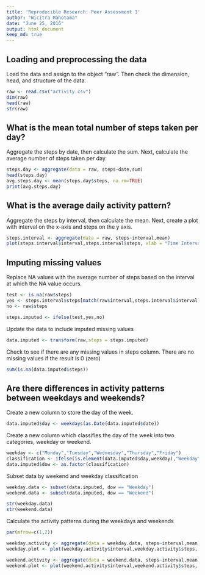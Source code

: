 ```yaml
---
title: 'Reproducible Research: Peer Assessment 1'
author: "Wicitra Mahotama"
date: "June 25, 2016"
output: html_document
keep_md: true
---
```


## Loading and preprocessing the data

Load the data and assign to the object "raw". Then check the dimension, head, and structure of the data.

```r
raw <- read.csv("activity.csv")
dim(raw)
head(raw)
str(raw)
```

## What is the mean total number of steps taken per day?

Aggregate the steps by date, then calculate the sum. 
Next, calculate the average number of steps taken per day.

```r
steps.day <- aggregate(data = raw, steps~date,sum)
head(steps.day)
avg.steps.day <- mean(steps.day$steps, na.rm=TRUE)
print(avg.steps.day)
```

## What is the average daily activity pattern?

Aggregate the steps by interval, then calculate the mean. 
Next, create a plot with interval on the x-axis and steps on the y axis.

```r
steps.interval <- aggregate(data = raw, steps~interval,mean)
plot(steps.interval$interval,steps.interval$steps, xlab = "Time Interval", ylab = "Number of Steps", main = "Average Daily Activity")
```

## Imputing missing values

Replace NA values with the average number of steps based on the interval at which the NA value occurs.

```r
test <- is.na(raw$steps)
yes <- steps.interval$steps[match(raw$interval,steps.interval$interval)]
no <- raw$steps

steps.imputed <- ifelse(test,yes,no)
```

Update the data to include imputed missing values

```r
data.imputed <- transform(raw,steps = steps.imputed)
```

Check to see if there are any missing values in steps column. There are no missing values if the result is 0 (zero)

```r
sum(is.na(data.imputed$steps))
```

## Are there differences in activity patterns between weekdays and weekends?

Create a new column to store the day of the week.
```r
data.imputed$day <- weekdays(as.Date(data.imputed$date))
```

Create a new column which classifies the day of the week into two categories, weekday or weekend.
```r
weekday <- c("Monday","Tuesday","Wednesday","Thursday","Friday")
classification <- ifelse(is.element(data.imputed$day,weekday),"Weekday","Weekend")
data.imputed$dow <- as.factor(classification)
```

Subset data by weekend and weekday classification
```r
weekday.data <- subset(data.imputed, dow == "Weekday")
weekend.data <- subset(data.imputed, dow == "Weekend")

str(weekday.data)
str(weekend.data)
```

Calculate the activity patterns during the weekdays and weekends
```r
par(mfrow=c(1,2))

weekday.activity <- aggregate(data = weekday.data, steps~interval,mean)
weekday.plot <- plot(weekday.activity$interval,weekday.activity$steps, xlab = "Time Interval", ylab = "Number of Steps", ylim = c(0,250), main = "Average Weekday Activity")

weekend.activity <- aggregate(data = weekend.data, steps~interval,mean)
weekend.plot <- plot(weekend.activity$interval,weekend.activity$steps, xlab = "Time Interval", ylab = "Number of Steps", ylim = c(0,250), main = "Average Weekend Activity")
```
